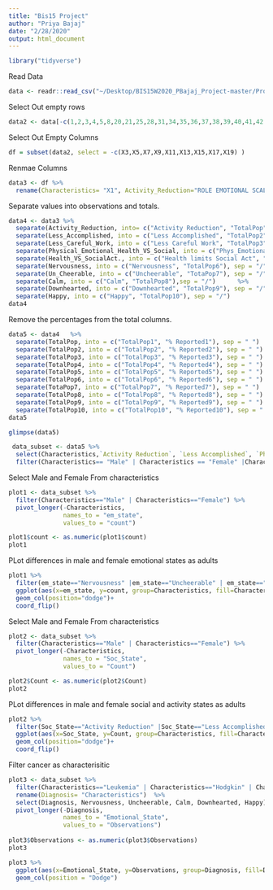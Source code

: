 ```yaml
---
title: "Bis15 Project"
author: "Priya Bajaj"
date: "2/28/2020"
output: html_document
---
```


```r
library("tidyverse")
```

Read Data
```r
data <- readr::read_csv("~/Desktop/BIS15W2020_PBajaj_Project-master/Project/test.csv")
```

Select Out empty rows
```r
data2 <- data[-c(1,2,3,4,5,8,20,21,25,28,31,34,35,36,37,38,39,40,41,42,43,50,51,52,53,54,55,56,57,63,64,65,66,67,68,69,70,71,72), ]
```

Select Out Empty Columns
```r
df = subset(data2, select = -c(X3,X5,X7,X9,X11,X13,X15,X17,X19) )
```

Renmae Columns
```r
data3 <- df %>% 
  rename(Characteristics= "X1", Activity_Reduction="ROLE EMOTIONAL SCALE", Less_Accomplished="X4", Less_Careful_Work= "X6", Physical_Emotional_Health_VS_Social= "SOCIAL FUNCTIONING SCALE", Health_VS_SocialAct.="X10", Nervousness= "MENTAL HEALTH SCALE", Un_Cheerable="X14", Calm="X16",Downhearted="X18", Happy="X20")
```

Separate values into observations and totals.
```r
data4 <- data3 %>% 
  separate(Activity_Reduction, into= c("Activity Reduction", "TotalPop"),  sep = "/")  %>% 
  separate(Less_Accomplished, into = c("Less Accomplished", "TotalPop2"), sep = "/")  %>% 
  separate(Less_Careful_Work, into = c("Less Careful Work", "TotalPop3"), sep = "/")  %>%
  separate(Physical_Emotional_Health_VS_Social, into = c("Phys_Emotional Prob Affectting Social Activity", "TotalPop4"), sep = "/")    %>% 
  separate(Health_VS_SocialAct., into = c("Health limits Social Act", "TotalPop5"), sep = "/")   %>% 
  separate(Nervousness, into = c("Nervousness", "TotalPop6"), sep = "/")   %>% 
  separate(Un_Cheerable, into = c("Uncheerable", "TotaPop7"), sep = "/")   %>% 
  separate(Calm, into = c("Calm", "TotalPop8"),sep = "/")      %>% 
  separate(Downhearted, into = c("Downhearted", "TotalPop9"), sep = "/") %>% 
  separate(Happy, into = c("Happy", "TotalPop10"), sep = "/")
data4
```

Remove the percentages from the total columns.
```r
data5 <- data4   %>% 
  separate(TotalPop, into = c("TotalPop1", "% Reported1"), sep = " ")  %>% 
  separate(TotalPop2, into = c("TotalPop2", "% Reported2"), sep = " ")  %>% 
  separate(TotalPop3, into = c("TotalPop3", "% Reported3"), sep = " ")  %>% 
  separate(TotalPop4, into = c("TotalPop4", "% Reported4"), sep = " ")  %>% 
  separate(TotalPop5, into = c("TotalPop5", "% Reported5"), sep = " ")  %>% 
  separate(TotalPop6, into = c("TotalPop6", "% Reported6"), sep = " ")  %>% 
  separate(TotaPop7, into = c("TotalPop7", "% Reported7"), sep = " ")  %>% 
  separate(TotalPop8, into = c("TotalPop8", "% Reported8"), sep = " ")  %>% 
  separate(TotalPop9, into = c("TotalPop9", "% Reported9"), sep = " ")  %>% 
  separate(TotalPop10, into = c("TotalPop10", "% Reported10"), sep = " ")
data5
```

```r
glimpse(data5)
```


```r
 data_subset <- data5 %>% 
  select(Characteristics,`Activity Reduction`, `Less Accomplished`, `Phys_Emotional Prob Affectting Social Activity`, `Nervousness`, `Uncheerable`, `Calm`, `Downhearted`,`Happy` ) %>% 
  filter(Characteristics== "Male" | Characteristics == "Female" |Characteristics == "Leukemia" | Characteristics== "Hodgkin"| Characteristics== "NHL"|Characteristics== "CNS" | Characteristics== "Neuroblastoma" |  Characteristics=="Non-Heritable Retinoblastoma" | Characteristics=="Heritable Retinoblastoma" |Characteristics=="Wilms" | Characteristics== "Bone Sarcoma" | Characteristics == "Soft Tissue Sarcoma" | Characteristics=="Other"| Characteristics=="0-4 years" | Characteristics== "5-9 years" | Characteristics== "10-14 years" | Characteristics=="No" | Characteristics== "Yes" | Characteristics == "Single" | Characteristics=="Married" | Characteristics=="Separated" | Characteristics== "Divorced" | Characteristics== "Widowed" | Characteristics== "Student" | Characteristics== "Never worked/Unemployed" | Characteristics== "Routine/Manual" | Characteristics== "Intermediate" | Characteristics=="Managerial/Professional")
```

Select Male and Female From characteristics
```r
plot1 <- data_subset %>% 
  filter(Characteristics=="Male" | Characteristics=="Female") %>% 
  pivot_longer(-Characteristics,
               names_to = "em_state",
               values_to = "count")

plot1$count <- as.numeric(plot1$count)
plot1
```

PLot differences in male and female emotional states as adults 
```r
plot1 %>% 
  filter(em_state=="Nervousness" |em_state=="Uncheerable" | em_state=="Calm" | em_state=="Downhearted" | em_state=="Happy"  ) %>%
  ggplot(aes(x=em_state, y=count, group=Characteristics, fill=Characteristics))+
  geom_col(position="dodge")+
  coord_flip()
```

Select Male and Female From characteristics
```r
plot2 <- data_subset %>% 
  filter(Characteristics=="Male" | Characteristics=="Female") %>% 
  pivot_longer(-Characteristics,
               names_to = "Soc_State",
               values_to = "Count")

plot2$Count <- as.numeric(plot2$Count)
plot2
```

PLot differences in male and female social and activity states as adults 
```r
plot2 %>% 
  filter(Soc_State=="Activity Reduction" |Soc_State=="Less Accomplished" | Soc_State=="Phys_Emotional Prob Affectting Social Activity" ) %>%
  ggplot(aes(x=Soc_State, y=Count, group=Characteristics, fill=Characteristics))+
  geom_col(position="dodge")+
  coord_flip()
```  
Filter cancer as characterisitic
```r
plot3 <- data_subset %>% 
  filter(Characteristics=="Leukemia" | Characteristics=="Hodgkin" | Characteristics=="NHL" | Characteristics=="CNS" | Characteristics=="Neuroblastoma" | Characteristics== "Non-Heritable Retinoblastoma" | Characteristics=="Heritable Retinoblastoma" |Characteristics=="Wilms" | Characteristics== "Bone Sarcoma" | Characteristics=="Soft Tissue Sarcoma" | Characteristics== "Other") %>% 
  rename(Diagnosis= "Characteristics")  %>% 
  select(Diagnosis, Nervousness, Uncheerable, Calm, Downhearted, Happy)  %>%
  pivot_longer(-Diagnosis,
               names_to = "Emotional_State",
               values_to = "Observations")
 
plot3$Observations <- as.numeric(plot3$Observations)
plot3
```



```r
plot3 %>% 
  ggplot(aes(x=Emotional_State, y=Observations, group=Diagnosis, fill=Diagnosis))+
  geom_col(position = "Dodge")


```

